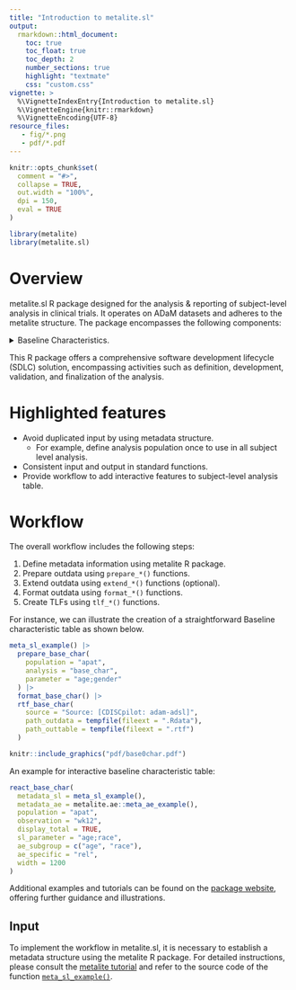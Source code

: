 ```yaml
---
title: "Introduction to metalite.sl"
output:
  rmarkdown::html_document:
    toc: true
    toc_float: true
    toc_depth: 2
    number_sections: true
    highlight: "textmate"
    css: "custom.css"
vignette: >
  %\VignetteIndexEntry{Introduction to metalite.sl}
  %\VignetteEngine{knitr::rmarkdown}
  %\VignetteEncoding{UTF-8}
resource_files:
   - fig/*.png
   - pdf/*.pdf
---
```


```r
knitr::opts_chunk$set(
  comment = "#>",
  collapse = TRUE,
  out.width = "100%",
  dpi = 150,
  eval = TRUE
)
```

```r
library(metalite)
library(metalite.sl)
```

# Overview

metalite.sl R package designed for the analysis & reporting of subject-level analysis in clinical trials.
It operates on ADaM datasets and adheres to the metalite structure.
The package encompasses the following components:

<details>
<summary>Baseline Characteristics.</summary>
<img src="https://merck.github.io/metalite.sl/articles/fig/base0char.png" width="100%">
</details>

This R package offers a comprehensive software development lifecycle (SDLC)
solution, encompassing activities such as definition, development,
validation, and finalization of the analysis.

# Highlighted features

- Avoid duplicated input by using metadata structure.
  - For example, define analysis population once to use
    in all subject level analysis.
- Consistent input and output in standard functions.
- Provide workflow to add interactive features to subject-level analysis table.

# Workflow

The overall workflow includes the following steps:

1. Define metadata information using metalite R package.
1. Prepare outdata using `prepare_*()` functions.
1. Extend outdata using `extend_*()` functions (optional).
1. Format outdata using `format_*()` functions.
1. Create TLFs using `tlf_*()` functions.

For instance, we can illustrate the creation of a straightforward
Baseline characteristic table as shown below.

```r
meta_sl_example() |>
  prepare_base_char(
    population = "apat",
    analysis = "base_char",
    parameter = "age;gender"
  ) |>
  format_base_char() |>
  rtf_base_char(
    source = "Source: [CDISCpilot: adam-adsl]",
    path_outdata = tempfile(fileext = ".Rdata"),
    path_outtable = tempfile(fileext = ".rtf")
  )
```

```r
knitr::include_graphics("pdf/base0char.pdf")
```

An example for interactive baseline characteristic table:

```r
react_base_char(
  metadata_sl = meta_sl_example(),
  metadata_ae = metalite.ae::meta_ae_example(),
  population = "apat",
  observation = "wk12",
  display_total = TRUE,
  sl_parameter = "age;race",
  ae_subgroup = c("age", "race"),
  ae_specific = "rel",
  width = 1200
)
```

Additional examples and tutorials can be found on the
[package website](https://merck.github.io/metalite.sl/articles/),
offering further guidance and illustrations.

## Input

To implement the workflow in metalite.sl, it is necessary to establish
a metadata structure using the metalite R package.
For detailed instructions, please consult the
[metalite tutorial](https://merck.github.io/metalite/articles/metalite.html)
and refer to the source code of the function
[`meta_sl_example()`](https://github.com/Merck/metalite.sl/blob/main/R/meta_sl_example.R).
